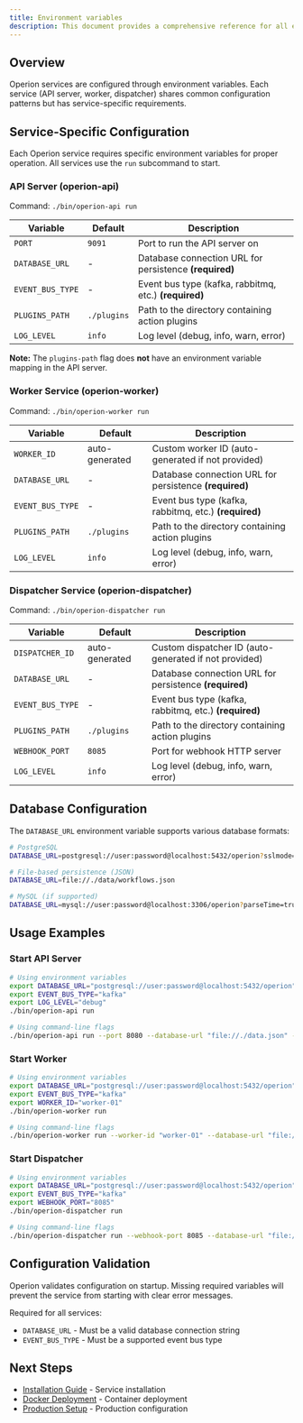 ```yaml
---
title: Environment variables
description: This document provides a comprehensive reference for all environment variables currently implemented in Operion services.
---
```


## Overview

Operion services are configured through environment variables. Each service (API server, worker, dispatcher) shares common configuration patterns but has service-specific requirements.

## Service-Specific Configuration

Each Operion service requires specific environment variables for proper operation. All services use the `run` subcommand to start.

### API Server (operion-api)

Command: `./bin/operion-api run`

| Variable | Default | Description |
|----------|---------|-------------|
| `PORT` | `9091` | Port to run the API server on |
| `DATABASE_URL` | - | Database connection URL for persistence **(required)** |
| `EVENT_BUS_TYPE` | - | Event bus type (kafka, rabbitmq, etc.) **(required)** |
| `PLUGINS_PATH` | `./plugins` | Path to the directory containing action plugins |
| `LOG_LEVEL` | `info` | Log level (debug, info, warn, error) |

**Note:** The `plugins-path` flag does **not** have an environment variable mapping in the API server.

### Worker Service (operion-worker)

Command: `./bin/operion-worker run`

| Variable | Default | Description |
|----------|---------|-------------|
| `WORKER_ID` | auto-generated | Custom worker ID (auto-generated if not provided) |
| `DATABASE_URL` | - | Database connection URL for persistence **(required)** |
| `EVENT_BUS_TYPE` | - | Event bus type (kafka, rabbitmq, etc.) **(required)** |
| `PLUGINS_PATH` | `./plugins` | Path to the directory containing action plugins |
| `LOG_LEVEL` | `info` | Log level (debug, info, warn, error) |

### Dispatcher Service (operion-dispatcher)

Command: `./bin/operion-dispatcher run`

| Variable | Default | Description |
|----------|---------|-------------|
| `DISPATCHER_ID` | auto-generated | Custom dispatcher ID (auto-generated if not provided) |
| `DATABASE_URL` | - | Database connection URL for persistence **(required)** |
| `EVENT_BUS_TYPE` | - | Event bus type (kafka, rabbitmq, etc.) **(required)** |
| `PLUGINS_PATH` | `./plugins` | Path to the directory containing action plugins |
| `WEBHOOK_PORT` | `8085` | Port for webhook HTTP server |
| `LOG_LEVEL` | `info` | Log level (debug, info, warn, error) |

## Database Configuration

The `DATABASE_URL` environment variable supports various database formats:

```bash
# PostgreSQL
DATABASE_URL=postgresql://user:password@localhost:5432/operion?sslmode=require

# File-based persistence (JSON)
DATABASE_URL=file://./data/workflows.json

# MySQL (if supported)
DATABASE_URL=mysql://user:password@localhost:3306/operion?parseTime=true
```

## Usage Examples

### Start API Server
```bash
# Using environment variables
export DATABASE_URL="postgresql://user:password@localhost:5432/operion"
export EVENT_BUS_TYPE="kafka"
export LOG_LEVEL="debug"
./bin/operion-api run

# Using command-line flags
./bin/operion-api run --port 8080 --database-url "file://./data.json" --event-bus "kafka" --log-level "debug"
```

### Start Worker
```bash
# Using environment variables
export DATABASE_URL="postgresql://user:password@localhost:5432/operion"
export EVENT_BUS_TYPE="kafka" 
export WORKER_ID="worker-01"
./bin/operion-worker run

# Using command-line flags
./bin/operion-worker run --worker-id "worker-01" --database-url "file://./data.json" --event-bus "kafka"
```

### Start Dispatcher
```bash
# Using environment variables
export DATABASE_URL="postgresql://user:password@localhost:5432/operion"
export EVENT_BUS_TYPE="kafka"
export WEBHOOK_PORT="8085"
./bin/operion-dispatcher run

# Using command-line flags
./bin/operion-dispatcher run --webhook-port 8085 --database-url "file://./data.json" --event-bus "kafka"
```

## Configuration Validation

Operion validates configuration on startup. Missing required variables will prevent the service from starting with clear error messages.

Required for all services:
- `DATABASE_URL` - Must be a valid database connection string
- `EVENT_BUS_TYPE` - Must be a supported event bus type

## Next Steps

- [Installation Guide](../../getting-started/operators/installation.md) - Service installation
- [Docker Deployment](../../getting-started/operators/docker-deployment.md) - Container deployment
- [Production Setup](../../getting-started/operators/production-setup.md) - Production configuration